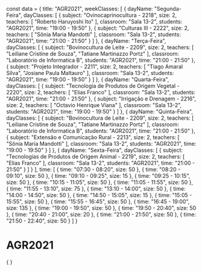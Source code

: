 const data = {
  title: "AGR2021",
  weekClasses: [
    {
      dayName: "Segunda-Feira",
      dayClasses: [
        {
          subject: "Ovinocaprinocultura - 2218",
          size: 2,
          teachers: [
            "Roberto Haruyoshi Ito"
          ],
          classroom: "Sala 13-2",
          students: "AGR2021",
          time: "19:00 - 19:50"
        },
        {
          subject: "Culturas III - 2222",
          size: 2,
          teachers: [
            "Sônia Maria Mandotti"
          ],
          classroom: "Sala 13-2",
          students: "AGR2021",
          time: "21:00 - 21:50"
        }
      ]
    },
    {
      dayName: "Terça-Feira",
      dayClasses: [
        {
          subject: "Bovinocultura de Leite - 2209",
          size: 2,
          teachers: [
            "Leiliane Cristine de Souza",
            "Tatiane Martinazzo Portz"
          ],
          classroom: "Laboratório de Informatica B",
          students: "AGR2021",
          time: "21:00 - 21:50"
        },
        {
          subject: "Projeto Integrador - 2211",
          size: 2,
          teachers: [
            "Tiago Amaral Silva",
            "Josiane Paula Maltauro"
          ],
          classroom: "Sala 13-2",
          students: "AGR2021",
          time: "19:00 - 19:50"
        }
      ]
    },
    {
      dayName: "Quarta-Feira",
      dayClasses: [
        {
          subject: "Tecnologia de Produtos de Origem Vegetal - 2220",
          size: 2,
          teachers: [
            "Elias Franco"
          ],
          classroom: "Sala 13-2",
          students: "AGR2021",
          time: "21:00 - 21:50"
        },
        {
          subject: "Irrigação e Drenagem - 2216",
          size: 2,
          teachers: [
            "Octavio Henrique Viana"
          ],
          classroom: "Sala 13-2",
          students: "AGR2021",
          time: "19:00 - 19:50"
        }
      ]
    },
    {
      dayName: "Quinta-Feira",
      dayClasses: [
        {
          subject: "Bovinocultura de Leite - 2209",
          size: 2,
          teachers: [
            "Leiliane Cristine de Souza",
            "Tatiane Martinazzo Portz"
          ],
          classroom: "Laboratório de Informatica B",
          students: "AGR2021",
          time: "21:00 - 21:50"
        },
        {
          subject: "Extensão e Comunicação Rural - 2213",
          size: 2,
          teachers: [
            "Sônia Maria Mandotti"
          ],
          classroom: "Sala 13-2",
          students: "AGR2021",
          time: "19:00 - 19:50"
        }
      ]
    },
    {
      dayName: "Sexta-Feira",
      dayClasses: [
        {
          subject: "Tecnologias de Produtos de Origem Animal - 2219",
          size: 2,
          teachers: [
            "Elias Franco"
          ],
          classroom: "Sala 13-2",
          students: "AGR2021",
          time: "21:00 - 21:50"
        }
      ]
    }
  ],
  time: [
    {
      time: "07:30 - 08:20",
      size: 50
    },
    {
      time: "08:20 - 09:10",
      size: 50
    },
    {
      time: "09:10 - 09:25",
      size: 15
    },
    {
      time: "09:25 - 10:15",
      size: 50
    },
    {
      time: "10:15 - 11:05",
      size: 50
    },
    {
      time: "11:05 - 11:55",
      size: 50
    },
    {
      time: "11:55 - 13:10",
      size: 75
    },
    {
      time: "13:10 - 14:00",
      size: 50
    },
    {
      time: "14:00 - 14:50",
      size: 50
    },
    {
      time: "14:50 - 15:05",
      size: 15
    },
    {
      time: "15:05 - 15:55",
      size: 50
    },
    {
      time: "15:55 - 16:45",
      size: 50
    },
    {
      time: "16:45 - 19:00",
      size: 135
    },
    {
      time: "19:00 - 19:50",
      size: 50
    },
    {
      time: "19:50 - 20:40",
      size: 50
    },
    {
      time: "20:40 - 21:00",
      size: 20
    },
    {
      time: "21:00 - 21:50",
      size: 50
    },
    {
      time: "21:50 - 22:40",
      size: 50
    }
  ]
}

# AGR2021

<div>
    {
        <Grid
            title={data.title} 
            weekClasses={data.weekClasses} 
            time={data.time}
        />
    }
</div>
